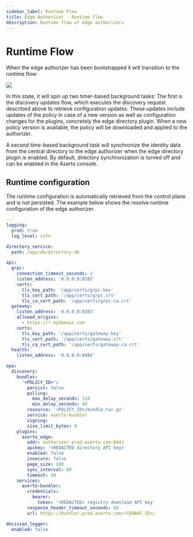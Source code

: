 ```yaml
---
sidebar_label: Runtime Flow
title: Edge Authorizer - Runtime flow
description: Runtime flow of edge authorizers
---
```


# Runtime Flow

When the edge authorizer has been bootstrapped it will transition to the runtime flow:

<img src="/runtime-flow.png" />

In this state, it will spin up two timer-based background tasks: The first is the discovery updates flow, which executes the discovery request described above to retrieve configuration updates. These updates include updates of the policy in case of a new version as well as configuration changes for the plugins, concretely the edge directory plugin. When a new policy version is available, the policy will be downloaded and applied to the authorizer.

A second time-based background task will synchronize the identity data from the central directory to the edge authorizer when the edge directory plugin is enabled. By default, directory synchronization is turned off and can be enabled in the Aserto console.

## Runtime configuration

The runtime configuration is automatically retrieved from the control plane and is not persisted. The example below shows the resolve runtime configuration of the edge authorizer.

```yaml
---
logging:
  prod: true
  log_level: info

directory_service:
  path: /app/db/directory.db

api:
  grpc:
    connection_timeout_seconds: 2
    listen_address: '0.0.0.0:8282'
    certs:
      tls_key_path: '/app/certs/grpc.key'
      tls_cert_path: '/app/certs/grpc.crt'
      tls_ca_cert_path: '/app/certs/grpc-ca.crt'
  gateway:
    listen_address: '0.0.0.0:8383'
    allowed_origins:
      - https://*.mydomain.com
    certs:
      tls_key_path: '/app/certs/gateway.key'
      tls_cert_path: '/app/certs/gateway.crt'
      tls_ca_cert_path: '/app/certs/gateway-ca.crt'
  health:
    listen_address: '0.0.0.0:8484'

opa:
  discovery:
    bundles:
      '<POLICY_ID>':
        persist: false
        polling:
          max_delay_seconds: 120
          min_delay_seconds: 60
        resource: '<POLICY_ID>/bundle.tar.gz'
        service: aserto-bundler
        signing:
        size_limit_bytes: 0
    plugins:
      aserto_edge:
        addr: authorizer.prod.aserto.com:8443
        apikey: '<REDACTED directory API key>'
        enabled: false
        insecure: false
        page_size: 100
        sync_interval: 60
        timeout: 10
    services:
      aserto-bundler:
        credentials:
          bearer:
            token: '<REDACTED> registry download API key'
        response_header_timeout_seconds: 60
        url: https://bundler.prod.aserto.com/<TENANT_ID>/

decision_logger:
  enabled: false
```
